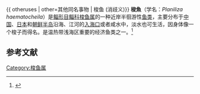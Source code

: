 {{不是|梭子魚}}
{{ otheruses | other=其他同名事物 | 梭鱼 (消歧义)}} 
{{Speciesbox
| status =
| genus = Planiliza 
| species = haematocheila
| authority =  
| synonyms = 
}}
'''梭魚'''（学名：''Planiliza haematocheila''）是[[鲻形目|鲻形目]][[鲻科|鲻科]][[梭鱼属|梭鱼属]]的一种近岸半徊游性[[鱼类|鱼类]]，主要分布于[[中国|中国]]、[[日本|日本]]和[[朝鲜半岛|朝鲜半岛]]沿海、江河的[[入海口|入海口]]或者咸水中，淡水也可生活，因身体像一个梭子而得名。是温热带浅海区重要的经济鱼类之一。<ref>{{cite journal |last1=Zhao |first1=Na |last2=Guo |first2=Hao-Bing |last3=Jia |first3=Lei |last4=Deng |first4=Qiu-Xia |last5=Zhu |first5=Chun-Hua |last6=Zhang |first6=Bo |title=High-quality chromosome-level genome assembly of redlip mullet (Planiliza haematocheila) |journal=Zoological Research |date=2021-11-18 |volume=42 |issue=6 |pages=796–799 |doi=10.24272/j.issn.2095-8137.2021.255}}</ref>

==参考文献==
{{reflist}}
{{Taxonbar}}
[[Category:梭鱼属|Category:梭鱼属]]
